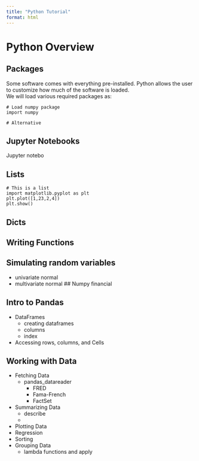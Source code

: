 ```yaml
---
title: "Python Tutorial"
format: html
---
```



# Python Overview
## Packages

Some software comes with everything pre-installed.  Python allows the user to customize how much of the software is loaded.  
We will load various required packages as:

``` .python
# Load numpy package
import numpy

# Alternative 

```

## Jupyter Notebooks

Jupyter notebo

## Lists

``` .python
# This is a list  
import matplotlib.pyplot as plt
plt.plot([1,23,2,4])
plt.show()
```

## Dicts
## Writing Functions
## Simulating random variables
- univariate normal
- multivariate normal
## Numpy financial

## Intro to Pandas
- DataFrames
  - creating dataframes
  - columns
  - index
- Accessing rows, columns, and Cells

## Working with Data
- Fetching Data
  - pandas_datareader
    - FRED
    - Fama-French
    - FactSet
- Summarizing Data
  - describe
  - 
- Plotting Data
- Regression
- Sorting
- Grouping Data
  - lambda functions and apply
